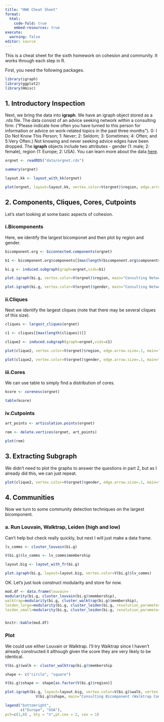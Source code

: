 ```yaml
---
title: "HW6 Cheat Sheet"
format: 
  html:
    code-fold: true
    embed-resources: true
execute:
  warning: false
editor: source
---
```


This is a cheat sheet for the sixth homework on cohesion and community. It works through each step in R.

First, you need the following packages.

```r
library(igraph)
library(ggplot2)
library(Hmisc)
```


## 1. Introductory Inspection

Next, we bring the data into **igraph**. We have an igraph object stored as a .rds file. The data consist of an advice seeking network within a consulting firm: (“Please indicate how often you have turned to this person for information or advice on work-related topics in the past three months”). 0: I Do Not Know This Person; 1: Never; 2: Seldom; 3: Sometimes; 4: Often; and 5:Very Often.) Not knowing and never seeking advice edges have been dropped. The **igraph** objects include two attributes - gender (1: male; 2: female), region (1: Europe; 2: USA). You can learn more about the data [here](https://toreopsahl.com/datasets/#Cross_Parker).

```r

orgnet <- readRDS("data/orgnet.rds")

summary(orgnet)

layout.kk <- layout_with_kk(orgnet)

plot(orgnet, layout=layout.kk, vertex.color=V(orgnet)$region, edge.arrow.size=.1)

```
## 2. Components, Cliques, Cores, Cutpoints

Let's start looking at some basic aspects of cohesion.

### i.Bicomponents

Here, we identify the largest bicomponet and then plot by region and gender.

```r

bicomponent.org <- biconnected.components(orgnet)

b1 <- bicomponent.org$components[[max(length(bicomponent.org$components))]]

bi.g <- induced.subgraph(graph=orgnet,vids=b1)

plot.igraph(bi.g, vertex.color=V(orgnet)$region, main="Consulting Network Bicomponent (Region)")

plot.igraph(bi.g, vertex.color=V(orgnet)$gender, main="Consulting Network Bicomponent (Gender)")

```

### ii.Cliques

Next we identify the largest cliques (note that there may be several cliques of this size).

```r

cliques <- largest_cliques(orgnet)

c1 <- cliques[[max(length(cliques))]]

clique2 <- induced.subgraph(graph=orgnet,vids=c1)

plot(clique2, vertex.color=V(orgnet)$region, edge.arrow.size=.1, main="Consultancy Clique (Region)")

plot(clique2, vertex.color=V(orgnet)$gender, edge.arrow.size=.1, main="Consultancy Clique (Gender)")


```

### iii.Cores

We can use table to simply find a distribution of cores.

```r

kcore <- coreness(orgnet)    

table(kcore)

```

### iv.Cutpoints

```r

art_points <- articulation.points(orgnet)

rem <- delete.vertices(orgnet, art_points)

plot(rem)

```

## 3. Extracting Subgraph

We didn't need to plot the graphs to answer the questions in part 2, but as I already did this, we can just repeat. 

```r

plot(clique2, vertex.color=V(orgnet)$gender, edge.arrow.size=.1, main="Consultancy Clique (Gender)")

```

## 4. Communities

Now we turn to some community detection techniques on the largest bicomponent.

### a. Run Louvain, Walktrap, Leiden (high and low)

Can't help but check really quickly, but next I will just make a data frame.

```r

lv_comms <- cluster_louvain(bi.g)

V(bi.g)$lv_comms <- lv_comms$membership

layout.big <- layout_with_fr(bi.g)

plot.igraph(bi.g, layout=layout.big, vertex.color=V(bi.g)$lv_comms)

```

OK. Let's just look construct modularity and store for now.

```r

mod.df <- data.frame(louvain=
modularity(bi.g, cluster_louvain(bi.g)$membership),
walktrap=modularity(bi.g, cluster_walktrap(bi.g)$membership),
leiden_large=modularity(bi.g, cluster_leiden(bi.g, resolution_parameter = 2)$membership), 
leiden_small=modularity(bi.g, cluster_leiden(bi.g, resolution_parameter = .5)$membership))  


knitr::kable(mod.df)


```

### Plot

We could use either Louvain or Walktrap. I'll try Walktrap since I haven't already constructed it although given the score they are very likely to be identical.

```r

V(bi.g)$walk <- cluster_walktrap(bi.g)$membership

shape <- c("circle", "square")

V(bi.g)$shape <- shape[as.factor(V(bi.g)$region)]

plot.igraph(bi.g, layout=layout.big, vertex.color=V(bi.g)$walk, vertex.shape=
              V(bi.g)$shape, main="Consulting Bicomponent (Walktrap Communities)")

legend("bottomright",
       c("Europe", "USA"), 
pch=c(1,0) , bty = "n",pt.cex = 2, cex = 1)

```

